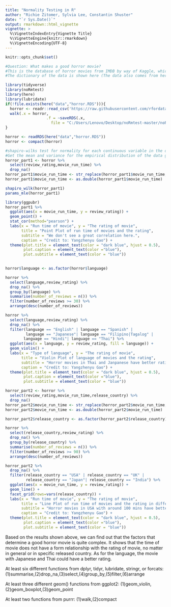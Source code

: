 ---
title: "Normality Testing in R"
author: "Richie Zitomer, Sylvia Lee, Constantin Shuster"
date: "`r Sys.Date()`"
output: rmarkdown::html_vignette
vignette: >
  %\VignetteIndexEntry{Vignette Title}
  %\VignetteEngine{knitr::rmarkdown}
  %\VignetteEncoding{UTF-8}
---

```{r setup, include = FALSE}
knitr::opts_chunk$set()
```


```{r echo=TRUE}
#Question: What makes a good horror movie? 
#This is the database of horror movies from IMDB by way of Kaggle, which contains several information about them such as movie_rating and review_rating.
#The dictionary of the data is shown here (The data also comes from here): https://github.com/rfordatascience/tidytuesday/tree/master/data/2019/2019-10-22

library(tidyverse)
library(noRmtest)
library(here)
library(lubridate)
if(!file.exists(here("data","horror.RDS"))){
  horror <- readr::read_csv('https://raw.githubusercontent.com/rfordatascience/tidytuesday/master/data/2019/2019-10-22/horror_movies.csv')
  walk(.x = horror,
                  .f = ~saveRDS(.x, 
                    file = "C:/Users/Lenovo/Desktop/noRmtest-master/noRmtest-master/data/horror.RDS"))
}

horror <- readRDS(here("data","horror.RDS"))
horror <- compact(horror)

```

```{r echo=TRUE}
#shapiro-wilks test for normality for each continuous variable in the data.
#Get the mean and variance for the empirical distribution of the data given that the data is normal for each continuous variable in the data.
horror_part1 <- horror %>%
  select(review_rating,movie_run_time) %>%
  drop_na()
horror_part1$movie_run_time <- str_replace(horror_part1$movie_run_time,'min','')
horror_part1$movie_run_time <- as.double(horror_part1$movie_run_time)

shapiro_wilk(horror_part1)
params_mle(horror_part1)
```

```{r echo=TRUE}
library(ggpubr)
horror_part1 %>%
  ggplot(aes(x = movie_run_time, y = review_rating)) +
  geom_point() +
  stat_cor(method="pearson") +
  labs(x = "Run time of movie", y = "The rating of movie", 
       title = "Point Plot of run time of movies and the rating", 
       subtitle = "We don't see a great correlation here.",
       caption = "Credit to: Yangzhenyu Gao") +
  theme(plot.title = element_text(color = "dark blue", hjust = 0.5),
        plot.caption = element_text(color ="blue"),
        plot.subtitle = element_text(color = "blue"))
  
```

```{r echo=TRUE}
horror$language <- as.factor(horror$language)

horror %>%
  select(language,review_rating) %>%
  drop_na() %>%
  group_by(language) %>%
  summarise(number_of_reviews = n()) %>%
  filter(number_of_reviews >= 30) %>%
  arrange(desc(number_of_reviews))

horror %>%
  select(language,review_rating) %>%
  drop_na() %>%
  filter(language == "English" | language == "Spanish" | 
         language == "Japanese"| language == "Filipino|Tagalog" |
        language == "Hindi"| language == "Thai") %>%
  ggplot(aes(x = language, y = review_rating, fill = language)) +
  geom_violin() + 
  labs(x = "Type of language", y = "The rating of movie", 
       title = "Violin Plot of language of movies and the rating", 
       subtitle = "Horror movies in Thai and Janpanese have better rating",
       caption = "Credit to: Yangzhenyu Gao") +
  theme(plot.title = element_text(color = "dark blue", hjust = 0.5),
        plot.caption = element_text(color ="blue"),
        plot.subtitle = element_text(color = "blue"))

```

```{r echo=TRUE}
horror_part2 <- horror %>%
  select(review_rating,movie_run_time,release_country) %>%
  drop_na()
horror_part2$movie_run_time <- str_replace(horror_part2$movie_run_time,'min','')
horror_part2$movie_run_time <- as.double(horror_part2$movie_run_time)

horror_part2$release_country <- as.factor(horror_part2$release_country)

horror %>%
  select(release_country,review_rating) %>%
  drop_na() %>%
  group_by(release_country) %>%
  summarise(number_of_reviews = n()) %>%
  filter(number_of_reviews >= 90) %>%
  arrange(desc(number_of_reviews))

horror_part2 %>%
  drop_na() %>%
  filter(release_country == "USA" | release_country == "UK" | 
         release_country == "Japan"| release_country == "India") %>%
  ggplot(aes(x = movie_run_time, y = review_rating)) +
  geom_line() + 
  facet_grid(rows=vars(release_country)) +
  labs(x = "Run time of movie", y = "The rating of movie", 
       title = "Line Plot of run time of movies and the rating in different released country", 
       subtitle = "Horror movies in USA with around 100 mins have better rating",
       caption = "Credit to: Yangzhenyu Gao") +
  theme(plot.title = element_text(color = "dark blue", hjust = 0.5),
        plot.caption = element_text(color ="blue"),
        plot.subtitle = element_text(color = "blue"))
```


Based on the results shown above, we can find out that the factors that determine a good horror movie is quite complex. It shows that the time of movie does not have a form relationship with the rating of movie, no matter in general or in specific released country. As for the language, the movie with Japanese and Thai could have a better rating. 

At least six different functions from dplyr, tidyr, lubridate, stringr, or forcats: (1)summarise,(2)drop_na,(3)select,(4)group_by,(5)filter,(6)arrange

At least three different geom() functions from ggplot2: (1)geom_violin,(2)geom_boxplot,(3)geom_point

At least two functions from purrr: (1)walk,(2)compact

